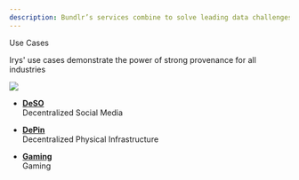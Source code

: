 ```yaml
---
description: Bundlr’s services combine to solve leading data challenges
---
```



<div className="py-20">
<Heading level={1}  className="mb-4">Use Cases</Heading>

<p>Irys' use cases demonstrate the power of strong provenance for all industries</p>

</div>

<img
	src="https://bundlr.network/new/assets/home/data-donuts.webp"
	className="absolute mt-20 top-10 hidden xl:flex right-10 w-[300px]"
/>

-   [**DeSO**](./deso)<br/>
    Decentralized Social Media

-   [**DePin**](./depin)<br/>
    Decentralized Physical Infrastructure

-   [**Gaming**](./gaming)<br/>
    Gaming
